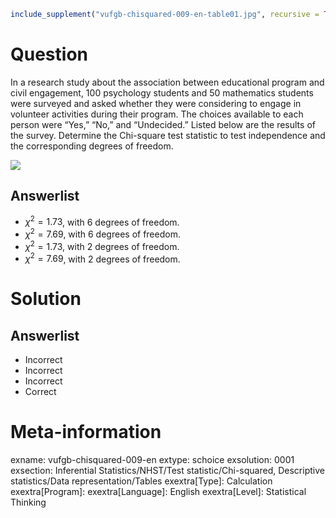 ```{r, echo = FALSE, results = "hide"}
include_supplement("vufgb-chisquared-009-en-table01.jpg", recursive = TRUE)
```

Question
========
  
In a research study about the association between educational program and civil engagement, 100 psychology students and 50 mathematics students were surveyed and asked whether they were considering to engage in volunteer activities during their program. The choices available to each person were "Yes," "No," and "Undecided." Listed below are the results of the survey. Determine the Chi-square test statistic to test independence and the corresponding degrees of freedom. 


![](vufgb-chisquared-009-en-table01.jpg)

  
Answerlist
----------
* $\chi^{2} = 1.73$, with 6 degrees of freedom.
* $\chi^{2} = 7.69$,  with 6 degrees of freedom.
* $\chi^{2} = 1.73$,  with 2 degrees of freedom.
* $\chi^{2} = 7.69$,  with 2 degrees of freedom.



Solution
========

Answerlist
----------
* Incorrect
* Incorrect
* Incorrect
* Correct

Meta-information
================
exname: vufgb-chisquared-009-en
extype: schoice
exsolution: 0001
exsection: Inferential Statistics/NHST/Test statistic/Chi-squared, Descriptive statistics/Data representation/Tables
exextra[Type]: Calculation
exextra[Program]: 
exextra[Language]: English
exextra[Level]: Statistical Thinking